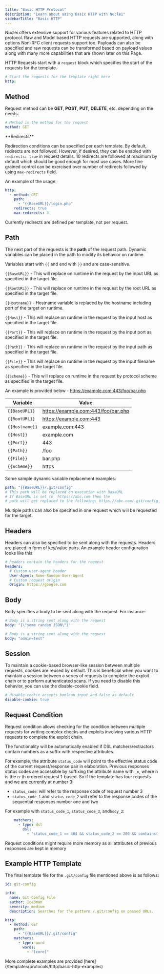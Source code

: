 ```yaml
---
title: "Basic HTTP Protocol"
description: "Learn about using Basic HTTP with Nuclei"
sidebarTitle: "Basic HTTP"
---
```


Nuclei offers extensive support for various features related to HTTP protocol. Raw and Model based HTTP requests are supported, along with options Non-RFC client requests support too. Payloads can also be specified and raw requests can be transformed based on payload values along with many more capabilities that are shown later on this Page.

HTTP Requests start with a `request` block which specifies the start of the requests for the template.


```yaml
# Start the requests for the template right here
http:
```

## Method

Request method can be **GET**, **POST**, **PUT**, **DELETE**, etc. depending on the needs.

```yaml
# Method is the method for the request
method: GET
```

<Note>
**Redirects**

Redirection conditions can be specified per each template. By default, redirects are not followed. However, if desired, they can be enabled with `redirects: true` in request details. 10 redirects are followed at maximum by default which should be good enough for most use cases. More fine grained control can be exercised over number of redirects followed by using `max-redirects` field.
</Note>

An example of the usage:

```yaml
http:
  - method: GET
    path:
      - "{{BaseURL}}/login.php"
    redirects: true
    max-redirects: 3
```

<Warning>Currently redirects are defined per template, not per request.</Warning>


## Path

The next part of the requests is the **path** of the request path. Dynamic variables can be placed in the path to modify its behavior on runtime.

Variables start with `{{` and end with `}}` and are case-sensitive.

`{{BaseURL}}` - This will replace on runtime in the request by the input URL as specified in the target file.

`{{RootURL}}` - This will replace on runtime in the request by the root URL as specified in the target file.

`{{Hostname}}` - Hostname variable is replaced by the hostname including port of the target on runtime.

`{{Host}}` - This will replace on runtime in the request by the input host as specified in the target file.

`{{Port}}` - This will replace on runtime in the request by the input port as specified in the target file.

`{{Path}}` - This will replace on runtime in the request by the input path as specified in the target file.

`{{File}}` - This will replace on runtime in the request by the input filename as specified in the target file.

`{{Scheme}}` - This will replace on runtime in the request by protocol scheme as specified in the target file.

An example is provided below - https://example.com:443/foo/bar.php

| Variable       | Value                               |
|----------------|-------------------------------------|
| `{{BaseURL}}`  | https://example.com:443/foo/bar.php |
| `{{RootURL}}`  | https://example.com:443             |
| `{{Hostname}}` | example.com:443                     |
| `{{Host}}`     | example.com                         |
| `{{Port}}`     | 443                                 |
| `{{Path}}`     | /foo                                |
| `{{File}}`     | bar.php                             |
| `{{Scheme}}`   | https                               |


Some sample dynamic variable replacement examples:

```yaml
path: "{{BaseURL}}/.git/config"
# This path will be replaced on execution with BaseURL
# If BaseURL is set to  https://abc.com then the
# path will get replaced to the following: https://abc.com/.git/config
```

Multiple paths can also be specified in one request which will be requested for the target.

## Headers

Headers can also be specified to be sent along with the requests. Headers are placed in form of key/value pairs. An example header configuration looks like this:

```yaml
# headers contain the headers for the request
headers:
  # Custom user-agent header
  User-Agent: Some-Random-User-Agent
  # Custom request origin
  Origin: https://google.com
```

## Body

Body specifies a body to be sent along with the request. For instance:

```yaml
# Body is a string sent along with the request
body: "{\"some random JSON\"}"

# Body is a string sent along with the request
body: "admin=test"
```

## Session

To maintain a cookie-based browser-like session between multiple requests, cookies are reused by default. This is beneficial when you want to maintain a session between a series of requests to complete the exploit chain or to perform authenticated scans. If you need to disable this behavior, you can use the disable-cookie field.

```yaml
# disable-cookie accepts boolean input and false as default
disable-cookie: true
```

## Request Condition

Request condition allows checking for the condition between multiple requests for writing complex checks and exploits involving various HTTP requests to complete the exploit chain.

The functionality will be automatically enabled if DSL matchers/extractors contain numbers as a suffix with respective attributes.

For example, the attribute `status_code` will point to the effective status code of the current request/response pair in elaboration. Previous responses status codes are accessible by suffixing the attribute name with `_n`, where n is the n-th ordered request 1-based. So if the template has four requests and we are currently at number 3:
- `status_code`: will refer to the response code of request number 3
- `status_code_1` and `status_code_2` will refer to the response codes of the sequential responses number one and two 

For example with `status_code_1`, `status_code_3`, and`body_2`:

```yaml
    matchers:
      - type: dsl
        dsl:
          - "status_code_1 == 404 && status_code_2 == 200 && contains((body_2), 'secret_string')"
```

<Note>Request conditions might require more memory as all attributes of previous responses are kept in memory</Note>

## Example HTTP Template

The final template file for the `.git/config` file mentioned above is as follows:

```yaml
id: git-config

info:
  name: Git Config File
  author: Ice3man
  severity: medium
  description: Searches for the pattern /.git/config on passed URLs.

http:
  - method: GET
    path:
      - "{{BaseURL}}/.git/config"
    matchers:
      - type: word
        words:
          - "[core]"
```


<Tip>
More complete examples are provided [here](/templates/protocols/http/basic-http-examples)
</Tip>